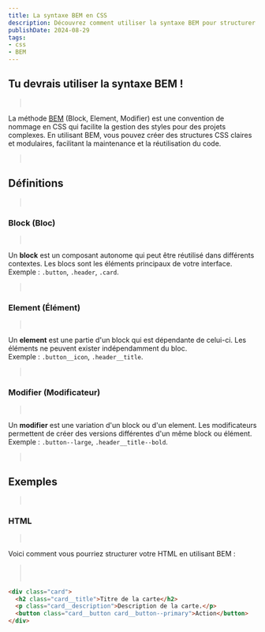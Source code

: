 ```yaml
---
title: La syntaxe BEM en CSS
description: Découvrez comment utiliser la syntaxe BEM pour structurer vos styles CSS de manière claire et modulaire.
publishDate: 2024-08-29
tags: 
- css
- BEM
---
```


## **Tu devrais utiliser la syntaxe BEM !**
> <br />

La méthode [BEM](http://getbem.com/) (Block, Element, Modifier) est une convention de nommage en CSS qui facilite la gestion des styles pour des projets complexes. En utilisant BEM, vous pouvez créer des structures  CSS claires et modulaires, facilitant la maintenance et la réutilisation du code.

> <br />
## Définitions
> <br />

### Block (Bloc)
> <br />

Un **block** est un composant autonome qui peut être réutilisé dans différents contextes. Les blocs sont les éléments principaux de votre interface.<br/>
Exemple : `.button`, `.header`, `.card`.
> <br />
### Element (Élément)
> <br />

Un **element** est une partie d'un block qui est dépendante de celui-ci. Les éléments ne peuvent exister indépendamment du bloc.<br/>
Exemple : `.button__icon`, `.header__title`.

> <br />

### Modifier (Modificateur)
> <br />

Un **modifier** est une variation d'un block ou d'un element. Les modificateurs permettent de créer des versions différentes d'un même block ou élément.<br/>
Exemple : `.button--large`, `.header__title--bold`.
> <br />

## Exemples
> <br />

### HTML
> <br />

Voici comment vous pourriez structurer votre HTML en utilisant BEM :
> <br />
> <br />

```html
<div class="card">
  <h2 class="card__title">Titre de la carte</h2>
  <p class="card__description">Description de la carte.</p>
  <button class="card__button card__button--primary">Action</button>
</div>

